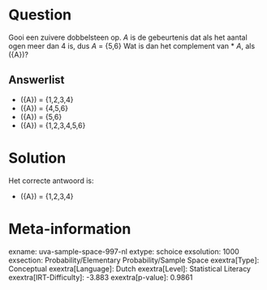 Question
========

Gooi een zuivere dobbelsteen op. *A* is de gebeurtenis dat als het
aantal ogen meer dan 4 is, dus *A* = {5,6} Wat is dan het complement van
* *A*, als \(\bar{A}\)?

Answerlist
----------

* \(\bar{A}\) = {1,2,3,4}
* \(\bar{A}\) = {4,5,6}
* \(\bar{A}\) = {5,6}
* \(\bar{A}\) = {1,2,3,4,5,6}

Solution
========

Het correcte antwoord is: 

* \(\bar{A}\) = {1,2,3,4}

Meta-information
================
exname: uva-sample-space-997-nl
extype: schoice
exsolution: 1000
exsection: Probability/Elementary Probability/Sample Space
exextra[Type]: Conceptual
exextra[Language]: Dutch
exextra[Level]: Statistical Literacy
exextra[IRT-Difficulty]: -3.883
exextra[p-value]: 0.9861
